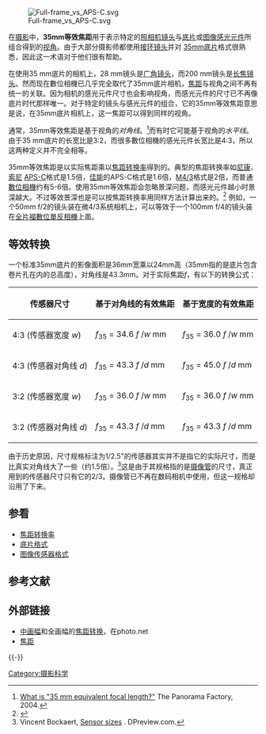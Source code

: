 {{distinguish|有效焦距}}

[[Image:Full-frame_vs_APS-C.svg|thumb]]

在[[摄影|摄影]]中，'''35mm等效焦距'''用于表示特定的[[照相机|照相机]][[镜头|镜头]]与[[底片|底片]]或[[图像感光元件|图像感光元件]]所组合得到的[[视角|视角]]。由于大部分摄影师都使用[[接环镜头|接环镜头]]并对 [[135底片|35mm底片]]格式很熟悉，因此这一术语对于他们很有帮助。

在使用35 mm底片的相机上，28 mm镜头是[[广角镜|广角镜头]]，而200 mm镜头是[[远摄镜头|长焦镜头]]。然而现在數位相機已几乎完全取代了35mm底片相机，[[焦距|焦距]]与视角之间不再有统一的关联。因为相机的感光元件尺寸也会影响视角，而感光元件的尺寸已不再像底片时代那样唯一。对于特定的镜头与感光元件的组合，它的35mm等效焦距意思是说，在35mm底片相机上，这一焦距可以得到同样的视角。

通常，35mm等效焦距是基于视角的''对角线''。<ref name="panorama">[http://www.panoramafactory.com/equiv35/equiv35.html What is "35 mm equivalent focal length?"] {{Wayback|url=http://www.panoramafactory.com/equiv35/equiv35.html |date=20201113162104 }} The Panorama Factory, 2004.</ref>而有时它可能基于视角的''水平线''。由于35 mm底片的长宽比是3:2，而很多數位相機的感光元件长宽比是4:3，所以这两种定义并不完全相等。

35mm等效焦距是以实际焦距乘以[[焦距转换率|焦距转换率]]得到的。典型的焦距转换率如[[尼康|尼康]]、[[索尼|索尼]] [[先进摄影系统C型|APS-C]]格式是1.5倍，[[佳能|佳能]]的APS-C格式是1.6倍，[[微4/3系统|M4/3]]格式是2倍，而普通[[數位相機|數位相機]]约有5-6倍。使用35mm等效焦距会忽略景深问题，而感光元件越小时景深越大。不过等效景深也是可以按焦距转换率用同样方法计算出来的。<ref name=Atkins_01>{{cite web|last=Atkins|first=Bob|title=Digital Depth of Field|url=http://www.bobatkins.com/photography/technical/digitaldof.html|accessdate=23 May 2012|archive-date=2020-10-31|archive-url=https://web.archive.org/web/20201031142948/http://www.bobatkins.com/photography/technical/digitaldof.html|dead-url=no}}</ref> 例如，一个50mm f/2的镜头装在微4/3系统相机上，可以等效于一个100mm f/4的镜头装在[[全片福數位單反相機|全片福數位單反相機]]上面。

==等效转换==

一个标准35mm底片的影像面积是36mm宽乘以24mm高（35mm指的是底片包含卷片孔在内的总高度），对角线是43.3mm。对于实际焦距''f''，有以下的转换公式：

{|class="wikitable" style="margin: 1em auto 1em auto;"
! 传感器尺寸
! 基于对角线的有效焦距
! 基于宽度的有效焦距
|-
| 4:3 (传感器宽度 ''w'')
| ''f''<sub>35</sub> = 34.6 ''f'' /''w'' mm
| ''f''<sub>35</sub> = 36.0 ''f'' /''w'' mm
|-
| 4:3 (传感器对角线 ''d'')
| ''f''<sub>35</sub> = 43.3 ''f'' /''d'' mm
| ''f''<sub>35</sub> = 45.0 ''f'' /''d'' mm
|-
| 3:2 (传感器宽度 ''w'')
| ''f''<sub>35</sub> = 36.0 ''f'' /''w'' mm
| ''f''<sub>35</sub> = 36.0 ''f'' /''w'' mm
|-
| 3:2 (传感器对角线 ''d'')
| ''f''<sub>35</sub> = 43.3 ''f'' /''d'' mm
| ''f''<sub>35</sub> = 43.3 ''f'' /''d'' mm
|}

由于历史原因，尺寸规格标注为1/2.5"的传感器其实并不是指它的实际尺寸，而是比真实对角线大了一些（约1.5倍）。<ref>Vincent Bockaert, [http://dpreview.com/learn/?/key=sensor_sizes Sensor sizes] {{Wayback|url=http://dpreview.com/learn/?%2Fkey=sensor_sizes |date=20210115161339 }}. DPreview.com.</ref>这是由于其规格指的是[[摄像管|摄像管]]的尺寸，真正用到的传感器尺寸只有它的2/3。摄像管已不再在数码相机中使用，但这一规格却沿用了下来。

==参看==

*[[焦距转换率|焦距转换率]]
*[[底片格式|底片格式]]
*[[图像传感器格式|图像传感器格式]]

==参考文献==

{{reflist}}

== 外部链接 ==
* [[中画幅|中画幅]]和全画幅的[https://web.archive.org/web/20080205160043/http://photo.net/equipment/medium-format/focal-length-conversion 焦距转换]，在photo.net
*[http://www.dpreview.com/learn/?/key=focal+length 焦距]{{Wayback|url=http://www.dpreview.com/learn/?%2Fkey=focal+length |date=20200926162743 }}

{{-}}
{{Photography}}

{{DEFAULTSORT:35mm等效焦距}}
[[Category:摄影科学|Category:摄影科学]]